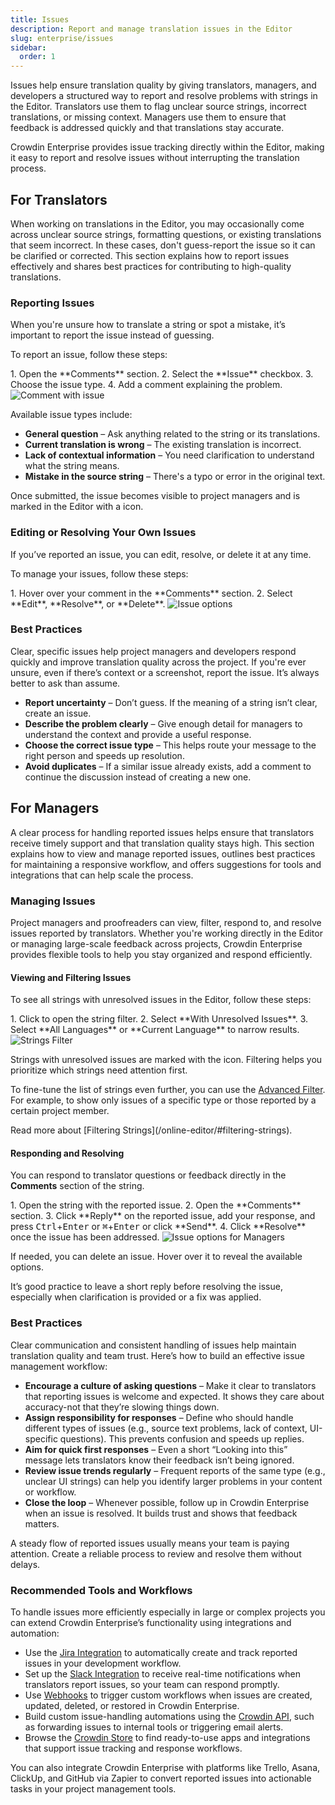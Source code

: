```yaml
---
title: Issues
description: Report and manage translation issues in the Editor
slug: enterprise/issues
sidebar:
  order: 1
---
```



Issues help ensure translation quality by giving translators, managers, and developers a structured way to report and resolve problems with strings in the Editor. Translators use them to flag unclear source strings, incorrect translations, or missing context. Managers use them to ensure that feedback is addressed quickly and that translations stay accurate.

Crowdin Enterprise provides issue tracking directly within the Editor, making it easy to report and resolve issues without interrupting the translation process.

## For Translators

When working on translations in the Editor, you may occasionally come across unclear source strings, formatting questions, or existing translations that seem incorrect. In these cases, don't guess-report the issue so it can be clarified or corrected. This section explains how to report issues effectively and shares best practices for contributing to high-quality translations.

### Reporting Issues

When you're unsure how to translate a string or spot a mistake, it’s important to report the issue instead of guessing.

To report an issue, follow these steps:

<Steps>
  1. Open the **Comments** section.
  2. Select the **Issue** checkbox.
  3. Choose the issue type.
  4. Add a comment explaining the problem.
</Steps>

<Image src={commentWithIssue} alt="Comment with issue" />

Available issue types include:

* **General question** – Ask anything related to the string or its translations.
* **Current translation is wrong** – The existing translation is incorrect.
* **Lack of contextual information** – You need clarification to understand what the string means.
* **Mistake in the source string** – There's a typo or error in the original text.

Once submitted, the issue becomes visible to project managers and is marked in the Editor with a <Icon name="mdi:comment-alert-outline" class="inline-icon" /> icon.

### Editing or Resolving Your Own Issues

If you’ve reported an issue, you can edit, resolve, or delete it at any time.

To manage your issues, follow these steps:

<Steps>
  1. Hover over your comment in the **Comments** section.
  2. Select **Edit**, **Resolve**, or **Delete**.
</Steps>

<Image src={issueOptions} alt="Issue options" />

### Best Practices

Clear, specific issues help project managers and developers respond quickly and improve translation quality across the project. If you're ever unsure, even if there’s context or a screenshot, report the issue. It’s always better to ask than assume.

* **Report uncertainty** – Don’t guess. If the meaning of a string isn’t clear, create an issue.
* **Describe the problem clearly** – Give enough detail for managers to understand the context and provide a useful response.
* **Choose the correct issue type** – This helps route your message to the right person and speeds up resolution.
* **Avoid duplicates** – If a similar issue already exists, add a comment to continue the discussion instead of creating a new one.

## For Managers

A clear process for handling reported issues helps ensure that translators receive timely support and that translation quality stays high. This section explains how to view and manage reported issues, outlines best practices for maintaining a responsive workflow, and offers suggestions for tools and integrations that can help scale the process.

### Managing Issues

Project managers and proofreaders can view, filter, respond to, and resolve issues reported by translators. Whether you're working directly in the Editor or managing large-scale feedback across projects, Crowdin Enterprise provides flexible tools to help you stay organized and respond efficiently.

#### Viewing and Filtering Issues

To see all strings with unresolved issues in the Editor, follow these steps:

<Steps>
  1. Click <Icon name="mdi:filter-variant" class="inline-icon" /> to open the string filter.
  2. Select **With Unresolved Issues**.
  3. Select **All Languages** or **Current Language** to narrow results.
</Steps>

<Image src={stringsFilter} alt="Strings Filter" />

Strings with unresolved issues are marked with the <Icon name="mdi:comment-alert-outline" class="inline-icon" /> icon. Filtering helps you prioritize which strings need attention first.

To fine-tune the list of strings even further, you can use the [Advanced Filter](/online-editor/#advanced-filter). For example, to show only issues of a specific type or those reported by a certain project member.

<ReadMore>
  Read more about [Filtering Strings](/online-editor/#filtering-strings).
</ReadMore>

#### Responding and Resolving

You can respond to translator questions or feedback directly in the **Comments** section of the string.

<Steps>
  1. Open the string with the reported issue.
  2. Open the **Comments** section.
  3. Click **Reply** on the reported issue, add your response, and press <KBD>Ctrl</KBD>+<KBD>Enter</KBD> or <KBD>⌘</KBD>+<KBD>Enter</KBD> or click **Send**.
  4. Click **Resolve** once the issue has been addressed.
</Steps>

<Image src={issueOptionsManager} alt="Issue options for Managers" />

If needed, you can delete an issue. Hover over it to reveal the available options.

<Aside type="tip">
  It’s good practice to leave a short reply before resolving the issue, especially when clarification is provided or a fix was applied.
</Aside>

### Best Practices

Clear communication and consistent handling of issues help maintain translation quality and team trust. Here’s how to build an effective issue management workflow:

* **Encourage a culture of asking questions** – Make it clear to translators that reporting issues is welcome and expected. It shows they care about accuracy-not that they’re slowing things down.
* **Assign responsibility for responses** – Define who should handle different types of issues (e.g., source text problems, lack of context, UI-specific questions). This prevents confusion and speeds up replies.
* **Aim for quick first responses** – Even a short “Looking into this” message lets translators know their feedback isn’t being ignored.
* **Review issue trends regularly** – Frequent reports of the same type (e.g., unclear UI strings) can help you identify larger problems in your content or workflow.
* **Close the loop** – Whenever possible, follow up in Crowdin Enterprise when an issue is resolved. It builds trust and shows that feedback matters.

<Aside type="tip">
  A steady flow of reported issues usually means your team is paying attention. Create a reliable process to review and resolve them without delays.
</Aside>

### Recommended Tools and Workflows

To handle issues more efficiently especially in large or complex projects you can extend Crowdin Enterprise’s functionality using integrations and automation:

* Use the [Jira Integration](/jira-integration/) to automatically create and track reported issues in your development workflow.
* Set up the [Slack Integration](/account-notifications/#slack-integration) to receive real-time notifications when translators report issues, so your team can respond promptly.
* Use [Webhooks](/webhooks/) to trigger custom workflows when issues are created, updated, deleted, or restored in Crowdin Enterprise.
* Build custom issue-handling automations using the [Crowdin API](/developer/api/), such as forwarding issues to internal tools or triggering email alerts.
* Browse the [Crowdin Store](https://store.crowdin.com/) to find ready-to-use apps and integrations that support issue tracking and response workflows.

<LinkCard
  title="Issues Manager"
  description="Track, filter, and resolve issues across multiple projects from a single dashboard."
  href="https://store.crowdin.com/issues-manager"
/>

<Aside type="tip">
  You can also integrate Crowdin Enterprise with platforms like Trello, Asana, ClickUp, and GitHub via Zapier to convert reported issues into actionable tasks in your project management tools.
</Aside>
